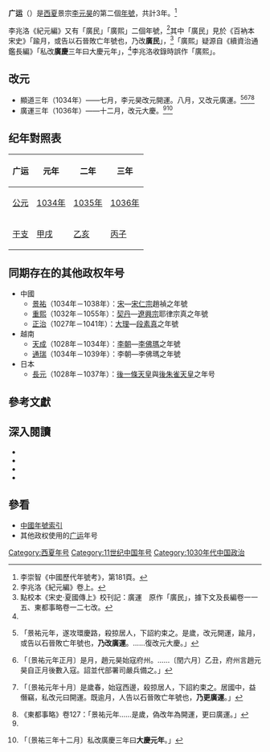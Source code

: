 {{Eranamebox|年号=广运
|起讫时间= 1034年八月－1036年
|政权= [[西夏|西夏]]
|帝王= 景宗[[李元昊|李元昊]]
|历时= 3年
|timeline= <timeline>
ImageSize  = width:200 height:50
PlotArea   = width:180 height:30 left:10 bottom:20
TimeAxis   = orientation:horizontal
DateFormat = yyyy
Period     = from:1032 till:1227
AlignBars  = early
ScaleMajor = increment:50 start:1032
Colors =
  id:canvas value:rgb(1,1,0.85)
BackgroundColors = canvas:canvas
PlotData =
  width:15 color:black
  bar:era from:start till:end
  bar:era from:1032 till:1048 color:red
  bar:era from:1034 till:1036 color:yellow
</timeline>
|说明= 广运在<span style="color: red;">'''西夏'''</span>及李元昊時期的位置
}}
'''广运'''（{{kj|1034年|八月|1036年|}}）是[[西夏|西夏]]景宗[[李元昊|李元昊]]的第二個[[年號|年號]]，共計3年。<ref>李崇智《中國歷代年號考》，第181頁。</ref>

李兆洛《紀元編》又有「廣民」「廣熙」二個年號，<ref>李兆洛《紀元編》卷上。</ref>其中「廣民」見於《百衲本宋史》「踰月，或告以石晉敗亡年號也，乃改'''廣民'''」，<ref>點校本《宋史·夏國傳上》校刊記：廣運　原作「廣民」，據下文及長編卷一一五、東都事略卷一二七改。</ref>「廣熙」疑源自《續資治通鑑長編》「私改'''廣慶'''三年曰大慶元年」，<ref name="長編119"/>李兆洛收錄時誤作「廣熙」。

==改元==
*顯道三年（1034年）——七月，李元昊改元開運。八月，又改元廣運。<ref name="夏國傳">{{cite wikisource|title=宋史列傳卷第二百四十四外國一夏國上|last=脫脫|wslink=zh:宋史/卷485}}「景祐元年，遂攻環慶路，殺掠居人，下詔約束之。是歲，改元開運，踰月，或告以石晉敗亡年號也，'''乃改廣運'''。……復改元大慶。」</ref><ref>{{cite wikisource|title=續資治通鑑長編卷一百十四|last=李燾|wslink=zh:續資治通鑑長編/卷114}}「〔景祐元年正月〕是月，趙元昊始寇府州。……〔閏六月〕乙丑，府州言趙元昊自正月後數入寇。詔並代部署司嚴兵備之。」</ref><ref>{{cite wikisource|title=續資治通鑑長編卷一百十五|last=李燾|wslink=zh:續資治通鑑長編/卷115}}「〔景祐元年十月〕是歲春，始寇西邊，殺掠居人，下詔約束之。居國中，益僭竊，私改元曰開運。既逾月，人告以石晉敗亡年號也，'''乃更廣運'''。」</ref><ref>《東都事略》卷127：「景祐元年……是歲，偽改年為開運，更曰廣運。」</ref>
*廣運三年（1036年）——十二月，改元大慶。<ref name="夏國傳"/><ref name="長編119">{{cite wikisource|title=續資治通鑑長編卷一百十九|last=李燾|wslink=zh:續資治通鑑長編/卷119}}「〔景祐三年十二月〕私改廣慶三年曰'''大慶元年'''。」</ref>

==纪年對照表==
{| class="wikitable"  style="text-align:center"
!广运!!元年!!二年!!三年
|-
![[公元|公元]]
|[[1034年|1034年]]||[[1035年|1035年]]||[[1036年|1036年]]
|-
![[干支|干支]]
|[[甲戌|甲戌]]||[[乙亥|乙亥]]||[[丙子|丙子]]
|}

==同期存在的其他政权年号==
*中國
**[[景祐|景祐]]（1034年－1038年）：[[北宋|宋]]—[[宋仁宗|宋仁宗]]趙禎之年號
**[[重熙|重熙]]（1032年－1055年）：[[遼朝|契丹]]—[[遼興宗|遼興宗]]耶律宗真之年號
**[[正治_(大理)|正治]]（1027年－1041年）：[[大理國|大理]]—[[段素真|段素真]]之年號
*越南
**[[天成_(越南)|天成]]（1028年－1034年）：[[李朝_(越南)|李朝]]—[[李佛瑪|李佛瑪]]之年號
**[[通瑞|通瑞]]（1034年－1039年）：李朝—李佛瑪之年號
*日本
**[[長元|長元]]（1028年－1037年）：[[後一條天皇|後一條天皇]]與[[後朱雀天皇|後朱雀天皇]]之年号

==參考文獻==
{{Reflist}}

==深入閱讀==
<div>
*{{Cite book|author=李崇智|title=中國歷代年號考|format=|url=|date=2004年12月|publisher=中華書局|location=北京|id=ISBN 7101025129}}
*{{Cite book|author=鄧洪波|title=東亞歷史年表|format=pdf|url=http://www.eastasia.ntu.edu.tw/chinese/05_a04.htm|date=2005年3月|publisher=國立臺灣大學東亞經典與文化研究計劃|location=臺北|id=ISBN 9789860005189|access-date=2021-12-06|archive-date=2007-08-25|archive-url=https://web.archive.org/web/20070825002742/http://www.eastasia.ntu.edu.tw/chinese/05_a04.htm}}
*{{Cite book|author=長部和雄|title=西夏紀年考（上）|format=pdf|url=https://repository.kulib.kyoto-u.ac.jp/dspace/bitstream/2433/247949/1/shirin_018_3_420.pdf|date=1933年7月1日|publisher=京都大學|location=東京|id=ISBN|access-date=2021年12月18日|archive-date=2021年12月9日|archive-url=https://web.archive.org/web/20211209150023/https://repository.kulib.kyoto-u.ac.jp/dspace/bitstream/2433/247949/1/shirin_018_3_420.pdf}}
*{{Cite book|author=長部和雄|title=西夏紀年考（下）|format=pdf|url=https://repository.kulib.kyoto-u.ac.jp/dspace/bitstream/2433/247970/1/shirin_018_4_657.pdf|date=1933年10月1日|publisher=京都大學|location=東京|id=ISBN|access-date=2021年12月18日|archive-date=2021年12月18日|archive-url=https://web.archive.org/web/20211218133522/https://repository.kulib.kyoto-u.ac.jp/dspace/bitstream/2433/247970/1/shirin_018_4_657.pdf}}
</div>

==參看==
*[[中国年号列表#西夏|中國年號索引]]
*其他政权使用的[[广运|广运]]年号

{{年号|[[开运_(西夏)|开运]]|[[中国年号列表|西夏年号]]|[[大庆_(夏景宗)|大庆]]}}
{{西夏年号}}

[[Category:西夏年号|Category:西夏年号]]
[[Category:11世纪中国年号|Category:11世纪中国年号]]
[[Category:1030年代中国政治|Category:1030年代中国政治]]